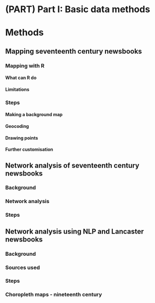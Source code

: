 # (PART) Part I: Basic data methods {-}

# Methods

## Mapping seventeenth century newsbooks

### Mapping with R

#### What can R do

#### Limitations

### Steps

#### Making a background map

#### Geocoding

#### Drawing points

#### Further customisation

## Network analysis of seventeenth century newsbooks

### Background
 
### Network analysis

### Steps

## Network analysis using NLP and Lancaster newsbooks

### Background

### Sources used

### Steps

### Choropleth maps - nineteenth century



